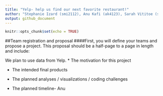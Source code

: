 ```yaml
---
title: "Yelp- help us find our next favorite restaurant!"
author: "Stephanie Izard (smi2112), Anu Kafi (ak4123), Sarah Vititoe (sev2125)"
output: github_document
---
```


```r
knitr::opts_chunk$set(echo = TRUE)
```

##Team registration and proposal 
####First, you will define your teams and propose a project. This proposal should be a half-page to a page in length and include:

We plan to use data from Yelp. 
* The motivation for this project

* The intended final products

* The planned analyses / visualizations / coding challenges

* The planned timeline- Anu

